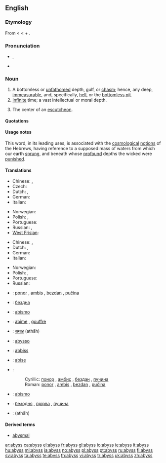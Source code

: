{{wikipedia}}
==English==

===Etymology===
From {{ME.}} {{term|abissus|lang=enm}} < {{L.}} {{term|abyssus||a bottomless gulf|lang=la}} < {{AGr.}} {{term|sc=polytonic|ἄβυσσος||tr=abyssos|bottomless|lang=grc}} {{term|sc=polytonic|ἀ-||tr=a-|not|lang=grc}}+ {{term|sc=polytonic|βυσσός||tr=bysso|depth|lang=grc}}.

===Pronunciation===
* {{enPR|ə-bĭs'}}, {{IPA|/əˈbɪs/}} {{SAMPA|/@"bIs/}}
* {{audio|en-us-abyss.ogg|Audio (US)}}

===Noun===
{{en-noun|es}}

# A bottomless or [[unfathomed]] depth, gulf, or [[chasm]]; hence, any deep, [[immeasurable]], and, specifically, [[hell]], or the [[bottomless pit]].
# [[infinite|Infinite]] time; a vast intellectual or moral depth.
# {{heraldry}} The center of an [[escutcheon]].

====Quotations====
{{seeCites}}

====Usage notes====
This word, in its leading uses, is associated with the [[cosmological]] [[notions]] of the Hebrews, having reference to a supposed {{term|illimitable}} mass of waters from which our earth [[sprung]], and beneath whose [[profound]] depths the wicked were [[punished]].

====Translations====
{{trans-top|a bottomless or unfathomed depth}}
* Chinese: {{t|cmn|深淵|sc=Hani|xs=Mandarin}}, {{t|cmn|深渊|tr=shēnyuān|sc=Hani|xs=Mandarin}}
* Czech: {{t-|cs|propast|f}}
* Dutch: {{t+|nl|afgrond|m}}, {{t+|nl|ravijn|n}}
* German: {{t+|de|Abgrund|m}}
* Italian: {{t+|it|abisso|m}}
{{trans-mid}}
* Norwegian: {{t-|no|avgrunn|m}}
* Polish: {{t+|pl|otchłań|f}}, {{t|pl|przepaść|f}}
* Portuguese: {{t+|pt|abismo|m}}
* Russian: {{t+|ru|бездна|f|tr=bézdna|sc=Cyrl}}, {{t-|ru|пучина|f|tr=pučína|sc=Cyrl}} {{qualifier|sea}}
* [[West Frisian]]: {{t+|fy|ôfgrûn|c|xs=West Frisian}}
{{trans-bottom}}

{{trans-top|infinite time; a vast intellectual or moral depth}}
* Chinese: {{t|cmn|深淵|sc=Hani|xs=Mandarin}}, {{t|cmn|深渊|tr=shēnyuān|sc=Hani|xs=Mandarin}}
* Dutch: {{t+|nl|afgrond|m}}, {{t+|nl|kloof|m|f}}
* German: {{t+|de|Abgrund|m}}
* Italian: {{t+|it|abisso|m}}
{{trans-mid}}
* Norwegian: {{t-|no|avgrunn|m}}
* Polish: {{t+|pl|otchłań|f}}, {{t|pl|przepaść|f}}
* Portuguese: {{t+|pt|abismo|m}}
* Russian: {{t+|ru|бездна|f|tr=bézdna|sc=Cyrl}}
{{trans-bottom}}

{{checktrans-top}}
* {{ttbc|Bosnian}}: [[ponor]] {{m}}, [[ambis]] {{m}}, [[bezdan]] {{m}}, [[pučina]] {{f}}
* {{ttbc|Bulgarian}}: [[бездна]] {{f}}
* {{ttbc|Esperanto}}: [[abismo]]
* {{ttbc|French}}: [[abîme]] {{m}}, [[gouffre]] {{m}}
* {{ttbc|Hindi}}: [[अथाह]] (athāh) {{m}}
* {{ttbc|Interlingua}}: [[abysso]]
{{trans-mid}}
* {{ttbc|Maltese}}: [[abbiss]] {{f}}
* {{ttbc|Novial}}: [[abise]]
* {{ttbc|Serbian}}:
*: Cyrillic: [[понор]] {{m}}, [[амбис]] {{m}}, [[бездан]] {{m}}, [[пучина]] {{f}}
*: Roman: [[ponor]] {{m}}, [[ambis]] {{m}}, [[bezdan]] {{m}}, [[pučina]] {{f}}
* {{ttbc|Spanish}}: [[abismo]] {{m}}
* {{ttbc|Ukrainian}}: [[безодня]] {{f}}, [[прірва]] {{f}}, [[пучина]] {{f}}
* {{ttbc|Urdu}}: {{ur-Arab|[[اتھاہ]]}} (athāh) {{m}}
{{trans-bottom}}

====Derived terms====
* [[abysmal]]

[[ar:abyss]]
[[ca:abyss]]
[[el:abyss]]
[[fr:abyss]]
[[gl:abyss]]
[[io:abyss]]
[[ie:abyss]]
[[it:abyss]]
[[hu:abyss]]
[[ml:abyss]]
[[ja:abyss]]
[[no:abyss]]
[[pl:abyss]]
[[pt:abyss]]
[[ru:abyss]]
[[fi:abyss]]
[[sv:abyss]]
[[ta:abyss]]
[[te:abyss]]
[[th:abyss]]
[[vi:abyss]]
[[tr:abyss]]
[[uk:abyss]]
[[zh:abyss]]